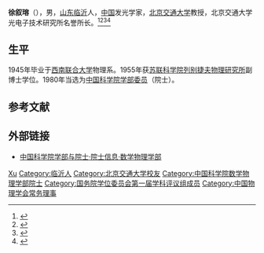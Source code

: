 '''徐叙瑢'''（{{bd|1922年|4月23日||}}），男，[[山东|山东]][[临沂|临沂]]人，[[中华人民共和国|中国]]发光学家，[[北京交通大学|北京交通大学]]教授，北京交通大学光电子技术研究所名誉所长。<ref>{{Cite book|title=中华当代文化名人大辞典|author=张品兴, 殷登祥, 陈有进等主编|publisher=中国广播电视出版社|year=1992|isbn=9787504315137|location=北京|pages=}}</ref><ref>{{Cite book|title=吉林省百科全书 • 下册|author=王云坤主编; 尤国, 尹峰文, 邢世杰等副主编|publisher=吉林人民出版社|year=1998|isbn=|location=长春|pages=}}</ref><ref>{{Cite book|title=二十世纪中国名人辞典|author=蔡开松, 于信凤主编; 曾卓明, 周溯源, 赵书刚副主编|publisher=辽宁人民出版社|year=1991|isbn=|location=沈阳|pages=}}</ref><ref>{{Cite book|title=二十世纪中华爱国名人辞典|author=宋德慈, 王德林, 郑福林主编|publisher=吉林大学出版社|year=1990|isbn=|location=长春|pages=}}</ref>

== 生平 ==
1945年毕业于[[西南联合大学|西南联合大学]]物理系。1955年获[[苏联科学院|苏联科学院]][[列别捷夫物理研究所|列别捷夫物理研究所]]副博士学位。1980年当选为[[中国科学院学部委员|中国科学院学部委员]]（院士）。

== 参考文献 ==
{{reflist}}

== 外部链接 ==
* [https://web.archive.org/web/20120308190537/http://sourcedb.cas.cn/sourcedb_ad_cas/zw2/ysxx/sxwlxb/ 中国科学院学部与院士·院士信息·数学物理学部]

{{中国科学院数学物理学部院士}}
{{国务院学位委员会第一届学科评议组/理学}}
{{Navboxes 
| title  = 徐叙瑢在[[中国物理学会|中国物理学会]]的职务
| list1  =
{{中国物理学会第三届理事会}}
{{中国物理学会第四届理事会}}
{{中国物理学会第五届理事会}}
}}

{{Authority control}}
{{DEFAULTSORT:Xu徐}}
[[Category:徐姓|Xu]]
[[Category:临沂人|Category:临沂人]]
[[Category:北京交通大学校友|Category:北京交通大学校友]]
[[Category:中国科学院数学物理学部院士|Category:中国科学院数学物理学部院士]]
[[Category:国务院学位委员会第一届学科评议组成员|Category:国务院学位委员会第一届学科评议组成员]]
[[Category:中国物理学会常务理事|Category:中国物理学会常务理事]]

{{中国科学家小作品}}